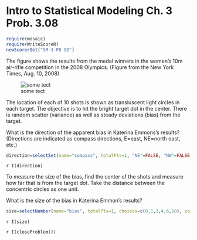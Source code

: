 Intro to Statistical Modeling Ch. 3 Prob. 3.08
========================================================
```{r include=FALSE}
require(mosaic)
require(WriteScoreR)
newScorerSet("SM-3-P8-SD")
```
The figure shows the results from the medal winners in the
women's 10m air-rifle competition in the 2008 Olympics.  (Figure from
the New York Times, Aug. 10, 2008)

![some tect](shooting.png)

The location of each of 10 shots is shown as transluscent light
circles in each target.  The
objective is to hit the bright target dot in the center.  There is random
scatter (variance) as well as steady deviations (bias) from the target.



What is the direction of the apparent bias in Katerina Emmons's
results? (Directions are indicated as compass directions, E=east,
NE=north east, etc.)

```{r include=FALSE}
direction=selectSet(name="compass", totalPts=1, "NE"=FALSE, "NW"=FALSE, "SW"=TRUE, "SE"=FALSE)
```

  `r I(direction)`


To measure the size of the bias, find the center of the shots and
measure how far that is from the target dot.  Take the distance
between the concentric circles as one unit. 

What is the size of the bias in Katerina Emmon's results?
```{r include=FALSE}
size=selectNumber(name="bias", totalPts=1, choices=c(0,1,3,4,6,10), correct=c(1))
```
  `r I(size)`

`r I(closeProblem())`
